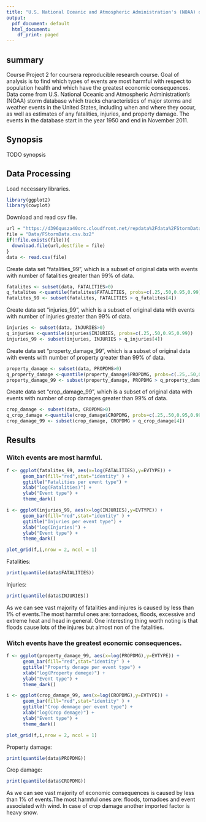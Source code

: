 ```yaml
---
title: "U.S. National Oceanic and Atmospheric Administration's (NOAA) data analize"
output:
  pdf_document: default
  html_document:
    df_print: paged
---
```

## summary

Course Project 2 for coursera reproducible research course. Goal of analysis is to find which types of events are most harmful with respect to population health and which have the greatest economic consequences.
Data come from  U.S. National Oceanic and Atmospheric Administration's (NOAA) storm database which tracks characteristics of major storms and weather events in the United States, including when and where they occur, as well as estimates of any fatalities, injuries, and property damage. The events in the database start in the year 1950 and end in November 2011. 

## Synopsis

TODO synopsis  

## Data Processing
Load necessary libraries.
```r
library(ggplot2)
library(cowplot)

```
Download and read csv file.
```r
url = "https://d396qusza40orc.cloudfront.net/repdata%2Fdata%2FStormData.csv.bz2"
file = "Data/FStormData.csv.bz2"
if(!file.exists(file)){
  download.file(url,destfile = file)
}
data <- read.csv(file)
```
Create data set "fatalities_99", which is a subset of original data with events with number of fatalities greater than 99% of data.
```r
fatalites <- subset(data, FATALITIES>0)
q_fatalites <-quantile(fatalites$FATALITIES, probs=c(.25,.50,0.95,0.99))
fatalites_99 <- subset(fatalites, FATALITIES > q_fatalites[4])
```
Create data set "injuries_99", which is a subset of original data with events with number of injuries greater than 99% of data.
```r
injuries <- subset(data, INJURIES>0)
q_injuries <-quantile(injuries$INJURIES, probs=c(.25,.50,0.95,0.99))
injuries_99 <- subset(injuries, INJURIES > q_injuries[4])
```
Create data set "property_damage_99", which is a subset of original data with events with number of property greater than 99% of data.
```r
property_damage <- subset(data, PROPDMG>0)
q_property_damage <-quantile(property_damage$PROPDMG, probs=c(.25,.50,0.95,0.9998))
property_damage_99 <- subset(property_damage, PROPDMG > q_property_damage[4])
```
Create data set "crop_damage_99", which is a subset of original data with events with number of crop damages greater than 99% of data.
```r
crop_damage <- subset(data, CROPDMG>0)
q_crop_damage <-quantile(crop_damage$CROPDMG, probs=c(.25,.50,0.95,0.998))
crop_damage_99 <- subset(crop_damage, CROPDMG > q_crop_damage[4])
```

## Results

### Witch events are most harmful.

```r

f <- ggplot(fatalites_99, aes(x=log(FATALITIES),y=EVTYPE)) + 
      geom_bar(fill="red",stat="identity" ) + 
      ggtitle("Fatalities per event type") + 
      xlab("log(Fatalities)") +
      ylab("Event type") +
      theme_dark()

i <- ggplot(injuries_99, aes(x=log(INJURIES),y=EVTYPE)) + 
      geom_bar(fill="red",stat="identity" ) + 
      ggtitle("Injuries per event type") + 
      xlab("log(Injuries)") +
      ylab("Event type") +
      theme_dark()

plot_grid(f,i,nrow = 2, ncol = 1)
```
Fatalities:
```r
print(quantile(data$FATALITIES))
```
Injuries:
```r
print(quantile(data$INJURIES))
```
As we can see vast majority of fatalities and injures is caused by less than 1% of events.The most harmful ones are: tornadoes, floods, excessive and extreme heat and head in general. One interesting thing worth noting is that floods cause lots of the injures but almost non of the fatalities.  

### Witch events have the greatest economic consequences.
```r

f <- ggplot(property_damage_99, aes(x=log(PROPDMG),y=EVTYPE)) + 
      geom_bar(fill="red",stat="identity" ) + 
      ggtitle("Property denage per event type") + 
      xlab("log(Property demege)") +
      ylab("Event type") +
      theme_dark()

i <- ggplot(crop_damage_99, aes(x=log(CROPDMG),y=EVTYPE)) + 
      geom_bar(fill="red",stat="identity" ) + 
      ggtitle("Crop demmage per event type") + 
      xlab("log(Crop demage)") +
      ylab("Event type") +
      theme_dark()

plot_grid(f,i,nrow = 2, ncol = 1)
```

Property damage:
```r
print(quantile(data$PROPDMG))
```
Crop damage:
```r
print(quantile(data$CROPDMG))
```

As we can see vast majority of economic consequences is caused by less than 1% of events.The most harmful ones are: floods, tornadoes and event associated with wind. In case of crop damage another imported factor is heavy snow. 